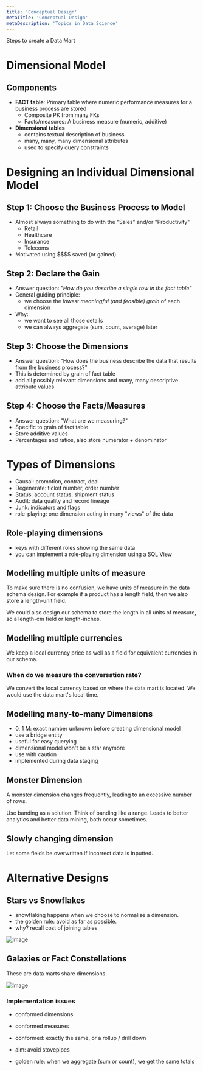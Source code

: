 ```yaml
---
title: 'Conceptual Design'
metaTitle: 'Conceptual Design'
metaDescription: 'Topics in Data Science'
---
```


Steps to create a Data Mart

# Dimensional Model

## Components

- **FACT table**: Primary table where numeric performance measures for a business process are stored
  - Composite PK from many FKs
  - Facts/measures: A business measure (numeric, additive)
- **Dimensional tables**
  - contains textual description of business
  - many, many, many dimensional attributes
  - used to specify query constraints

# Designing an Individual Dimensional Model

## Step 1: Choose the Business Process to Model

- Almost always something to do with the "Sales" and/or "Productivity"
  - Retail
  - Healthcare
  - Insurance
  - Telecoms
- Motivated using \$\$\$\$ saved (or gained)

## Step 2: Declare the Gain

- Answer question: _"How do you describe a single row in the fact table"_
- General guiding principle:
  - we choose the _lowest meaningful (and feasible) grain_ of each dimension
- Why:
  - we want to see all those details
  - we can always aggregate (sum, count, average) later

## Step 3: Choose the Dimensions

- Answer question: "How does the business describe the data that results from the business process?"
- This is determined by grain of fact table
- add all possibly relevant dimensions and many, many descriptive attribute values

## Step 4: Choose the Facts/Measures

- Answer question: "What are we measuring?"
- Specific to grain of fact table
- Store additive values
- Percentages and ratios, also store numerator + denominator

# Types of Dimensions

- Causal: promotion, contract, deal
- Degenerate: ticket number, order number
- Status: account status, shipment status
- Audit: data quality and record lineage
- Junk: indicators and flags
- role-playing: one dimension acting in many "views" of the data

## Role-playing dimensions

- keys with different roles showing the same data
- you can implement a role-playing dimension using a SQL View

## Modelling multiple units of measure

To make sure there is no confusion, we have units of measure in the data schema design. For example if a product has a length field, then we also store a length-unit field.

We could also design our schema to store the length in all units of measure, so a length-cm field or length-inches.

## Modelling multiple currencies

We keep a local currency price as well as a field for equivalent currencies in our schema.

### When do we measure the conversation rate?

We convert the local currency based on where the data mart is located. We would use the data mart's local time.

## Modelling many-to-many Dimensions

- 0, 1 M: exact number unknown before creating dimensional model
- use a bridge entity
- useful for easy querying
- dimensional model won't be a star anymore
- use with caution
- implemented during data staging

## Monster Dimension

A monster dimension changes frequently, leading to an excessive number of rows.

Use banding as a solution. Think of banding like a range. Leads to better analytics and better data mining, both occur sometimes.

## Slowly changing dimension

Let some fields be overwritten if incorrect data is inputted.

# Alternative Designs

## Stars vs Snowflakes

- snowflaking happens when we choose to normalise a dimension.
- the golden rule: avoid as far as possible.
- why? recall cost of joining tables

![Image](./images/snowflake_diagram.png)

## Galaxies or Fact Constellations

These are data marts share dimensions.

![Image](./images/fact_constellation_diagram.png)

### Implementation issues

- conformed dimensions
- conformed measures
- conformed: exactly the same, or a rollup / drill down

- aim: avoid stovepipes
- golden rule: when we aggregate (sum or count), we get the same totals
